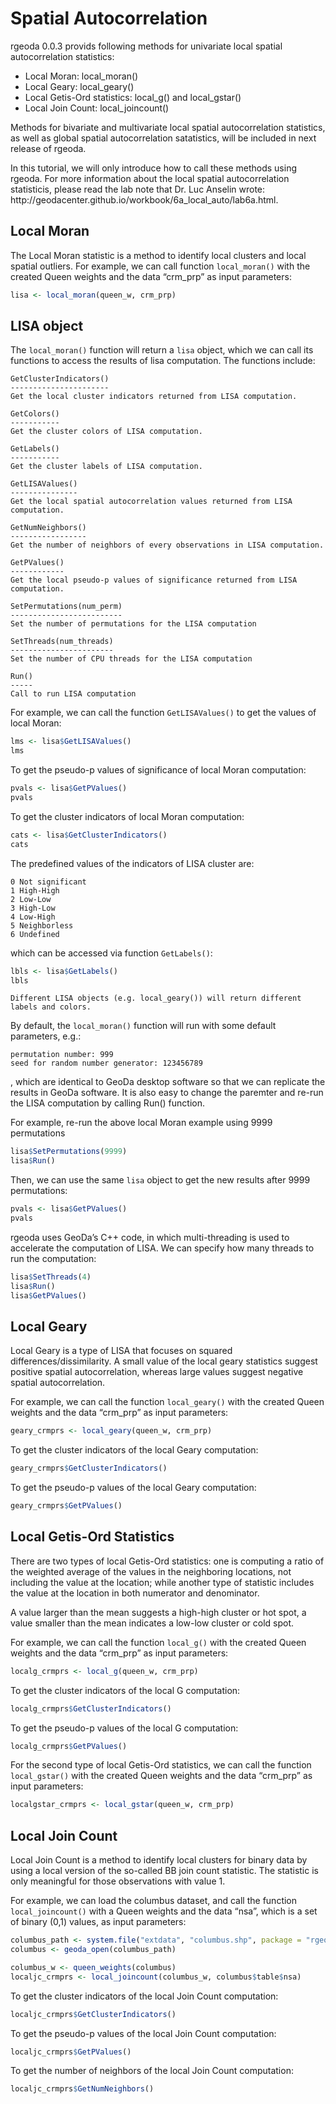 # Spatial Autocorrelation

rgeoda 0.0.3 provids following methods for univariate local spatial autocorrelation statistics:


* Local Moran: local_moran()
* Local Geary: local_geary()
* Local Getis-Ord statistics: local_g() and local_gstar()
* Local Join Count: local_joincount()


Methods for bivariate and multivariate local spatial autocorrelation statistics, as well as global spatial autocorrelation satatistics, will be included in next release of rgeoda.

In this tutorial, we will only introduce how to call these methods using rgeoda. For more information about the local spatial autocorrelation statisticis, please read the lab note that Dr. Luc Anselin wrote: http://geodacenter.github.io/workbook/6a_local_auto/lab6a.html. 

## Local Moran

The Local Moran statistic is a method to identify local clusters and local spatial outliers. For example, we can call  function `local_moran()` with the created Queen weights and the data “crm_prp” as input parameters:

```r
lisa <- local_moran(queen_w, crm_prp)
```

## LISA object

The `local_moran()` function will return a `lisa` object, which we can call its functions to access the results of lisa computation. The functions include:

```
GetClusterIndicators()
----------------------
Get the local cluster indicators returned from LISA computation.

GetColors()
-----------
Get the cluster colors of LISA computation.

GetLabels()
-----------
Get the cluster labels of LISA computation.

GetLISAValues()
---------------
Get the local spatial autocorrelation values returned from LISA computation.

GetNumNeighbors()
-----------------
Get the number of neighbors of every observations in LISA computation.

GetPValues()
------------
Get the local pseudo-p values of significance returned from LISA computation.

SetPermutations(num_perm)
-------------------------
Set the number of permutations for the LISA computation

SetThreads(num_threads)
-----------------------
Set the number of CPU threads for the LISA computation

Run()
-----
Call to run LISA computation

```

For example, we can call the function `GetLISAValues()` to get the values of local Moran:

```r
lms <- lisa$GetLISAValues()
lms
```

To get the pseudo-p values of significance of local Moran computation:
```r
pvals <- lisa$GetPValues()
pvals
```

To get the cluster indicators of local Moran computation:

```r
cats <- lisa$GetClusterIndicators()
cats
```

The predefined values of the indicators of LISA cluster are:
```
0 Not significant
1 High-High
2 Low-Low
3 High-Low
4 Low-High
5 Neighborless
6 Undefined
```
which can be accessed via function `GetLabels()`:
```r
lbls <- lisa$GetLabels()
lbls
```

```block
Different LISA objects (e.g. local_geary()) will return different labels and colors. 
```

By default, the `local_moran()` function will run with some default parameters, e.g.:
```
permutation number: 999
seed for random number generator: 123456789
```
, which are identical to GeoDa desktop software so that we can replicate the results in GeoDa software. It is also easy to change the paremter and re-run the LISA computation by calling Run() function. 

For example, re-run the above local Moran example using 9999 permutations 
```r
lisa$SetPermutations(9999)
lisa$Run()
```
Then, we can use the same `lisa` object to get the new results after 9999 permutations:
```r
pvals <- lisa$GetPValues()
pvals
```

rgeoda uses GeoDa’s C++ code, in which multi-threading is used to accelerate the computation of LISA. We can specify how many threads to run the computation:

```r
lisa$SetThreads(4)
lisa$Run()
lisa$GetPValues()
```

## Local Geary

Local Geary is a type of LISA that focuses on squared differences/dissimilarity. A small value of the local geary statistics suggest positive spatial autocorrelation, whereas large values suggest negative spatial autocorrelation. 

For example, we can call the function `local_geary()` with the created Queen weights and the data “crm_prp” as input parameters:

```r
geary_crmprs <- local_geary(queen_w, crm_prp)
```

To get the cluster indicators of the local Geary computation:
```r
geary_crmprs$GetClusterIndicators()
```

To get the pseudo-p values of the local Geary computation:

```r
geary_crmprs$GetPValues()
```

## Local Getis-Ord Statistics

There are two types of local Getis-Ord statistics: one is computing a ratio of the weighted average of the values in the neighboring locations, not including the value at the location; while another type of statistic includes the value at the location in both numerator and denominator.

A value larger than the mean suggests a high-high cluster or hot spot, a value smaller than the mean indicates a low-low cluster or cold spot.

For example, we can call the function `local_g()` with the created Queen weights and the data “crm_prp” as input parameters:

```r
localg_crmprs <- local_g(queen_w, crm_prp)
```

To get the cluster indicators of the local G computation:

```r
localg_crmprs$GetClusterIndicators()
```

To get the pseudo-p values of the local G computation:
```r
localg_crmprs$GetPValues()
```

For the second type of local Getis-Ord statistics, we can call the function `local_gstar()` with the created Queen weights and the data “crm_prp” as input parameters:
```r
localgstar_crmprs <- local_gstar(queen_w, crm_prp)
```

## Local Join Count


Local Join Count is a method to identify local clusters for binary data by using a local version of the so-called BB join count statistic. The statistic is only meaningful for those observations with value 1. 

For example, we can load the columbus dataset, and call the function `local_joincount()` with a Queen weights and the data “nsa”, which is a set of binary (0,1) values, as input parameters:

```r
columbus_path <- system.file("extdata", "columbus.shp", package = "rgeoda")
columbus <- geoda_open(columbus_path)

columbus_w <- queen_weights(columbus)
localjc_crmprs <- local_joincount(columbus_w, columbus$table$nsa)
```
To get the cluster indicators of the local Join Count computation:

```r
localjc_crmprs$GetClusterIndicators()
```

To get the pseudo-p values of the local Join Count  computation:
```r
localjc_crmprs$GetPValues()
```

To get the number of neighbors of the local Join Count computation:
```r
localjc_crmprs$GetNumNeighbors()
```
